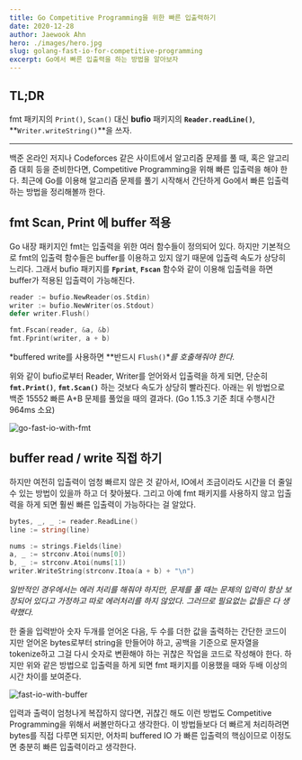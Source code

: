 ```yaml
---
title: Go Competitive Programming을 위한 빠른 입출력하기
date: 2020-12-28
author: Jaewook Ahn
hero: ./images/hero.jpg
slug: golang-fast-io-for-competitive-programming
excerpt: Go에서 빠른 입출력을 하는 방법을 알아보자
---
```


## TL;DR

fmt 패키지의 `Print()`, `Scan()` 대신 **bufio** 패키지의 **`Reader.readLine()`**, **`Writer.writeString()`**을 쓰자.

---

백준 온라인 저지나 Codeforces 같은 사이트에서 알고리즘 문제를 풀 때, 혹은 알고리즘 대회 등을 준비한다면, Competitive Programming을 위해 빠른 입출력을 해야 한다. 최근에 Go를 이용해 알고리즘 문제를 풀기 시작해서 간단하게 Go에서 빠른 입출력 하는 방법을 정리해볼까 한다.

## fmt Scan, Print 에 buffer 적용

Go 내장 패키지인 fmt는 입출력을 위한 여러 함수들이 정의되어 있다. 하지만 기본적으로 fmt의 입출력 함수들은 buffer를 이용하고 있지 않기 때문에 입출력 속도가 상당히 느리다. 그래서 bufio 패키지를 **`Fprint`**, **`Fscan`** 함수와 같이 이용해 입출력을 하면 buffer가 적용된 입출력이 가능해진다.

```go
reader := bufio.NewReader(os.Stdin)
writer := bufio.NewWriter(os.Stdout)
defer writer.Flush()

fmt.Fscan(reader, &a, &b)
fmt.Fprint(writer, a + b)
```

*buffered write를 사용하면 **반드시 `Flush()`**를 호출해줘야 한다.*

위와 같이 bufio로부터 Reader, Writer를 얻어와서 입출력을 하게 되면, 단순히 **`fmt.Print()`**, **`fmt.Scan()`** 하는 것보다 속도가 상당히 빨라진다. 아래는 위 방법으로 백준 15552 빠른 A+B 문제를 풀었을 때의 결과다. (Go 1.15.3 기준 최대 수행시간 964ms 소요)

![go-fast-io-with-fmt](./images/go-fast-io-with-fmt.png)

## buffer read / write 직접 하기

하지만 여전히 입출력이 엄청 빠르지 않은 것 같아서, IO에서 조금이라도 시간을 더 줄일 수 있는 방법이 있을까 하고 더 찾아봈다. 그리고 아예 fmt 패키지를 사용하지 않고 입출력을 하게 되면 훨씬 빠른 입출력이 가능하다는 걸 알았다.

```go
bytes, _, _ := reader.ReadLine()
line := string(line)

nums := strings.Fields(line)
a, _ := strconv.Atoi(nums[0])
b, _ := strconv.Atoi(nums[1])
writer.WriteString(strconv.Itoa(a + b) + "\n")
```

*일반적인 경우에서는 에러 처리를 해줘야 하지만, 문제를 풀 때는 문제의 입력이 항상 보장되어 있다고 가정하고 따로 에러처리를 하지 않았다. 그러므로 필요없는 값들은 다 생략했다.*

한 줄을 입력받아 숫자 두개를 얻어온 다음, 두 수를 더한 값을 출력하는 간단한 코드이지만 얻어온 bytes로부터 string을 만들어야 하고, 공백을 기준으로 문자열을 tokenize하고 그걸 다시 숫자로 변환해야 하는 귀찮은 작업을 코드로 작성해야 한다. 하지만 위와 같은 방법으로 입출력을 하게 되면 fmt 패키지를 이용했을 때와 두배 이상의 시간 차이를 보여준다.

![fast-io-with-buffer](./images/fast-io-with-buffer.png)

입력과 출력이 엄청나게 복잡하지 않다면, 귀찮긴 해도 이런 방법도 Competitive Programming을 위해서 써볼만하다고 생각한다. 이 방법들보다 더 빠르게 처리하려면 bytes를 직접 다루면 되지만, 어차피 buffered IO 가 빠른 입출력의 핵심이므로 이정도면 충분히 빠른 입출력이라고 생각한다.